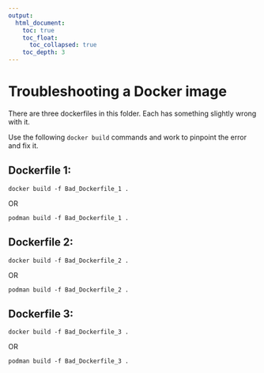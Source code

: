 ```yaml
---
output:
  html_document:
    toc: true
    toc_float:
      toc_collapsed: true
    toc_depth: 3
---
```


# Troubleshooting a Docker image


There are three dockerfiles in this folder. Each has something slightly wrong with it.

Use the following `docker build` commands and work to pinpoint the error and fix it.


## Dockerfile 1:

```
docker build -f Bad_Dockerfile_1 .
```
OR
```
podman build -f Bad_Dockerfile_1 .
```

## Dockerfile 2:
```
docker build -f Bad_Dockerfile_2 .
```
OR
```
podman build -f Bad_Dockerfile_2 .
```

## Dockerfile 3:
```
docker build -f Bad_Dockerfile_3 .
```
OR
```
podman build -f Bad_Dockerfile_3 .
```
